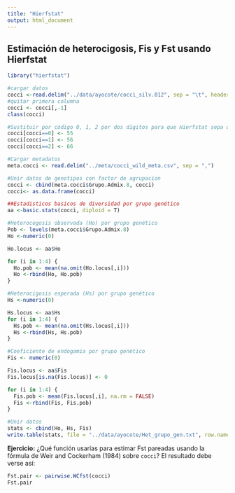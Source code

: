 ```yaml
---
title: "Hierfstat"
output: html_document
---
```


## Estimación de heterocigosis, Fis y Fst usando Hierfstat

```r

library("hierfstat")

#cargar datos
cocci <-read.delim("../data/ayocote/cocci_silv.012", sep = "\t", header = FALSE, na.strings = -1)
#quitar primera columna
cocci <- cocci[,-1]
class(cocci)

#Sustituir por código 0, 1, 2 por dos dígitos para que Hierfstat sepa que es diploide 
cocci[cocci==0] <- 55
cocci[cocci==1] <- 56
cocci[cocci==2] <- 66

#Cargar metadatos
meta.cocci <- read.delim("../meta/cocci_wild_meta.csv", sep = ",")

#Unir datos de genotipos con factor de agrupacion
cocci <- cbind(meta.cocci$Grupo.Admix.8, cocci)
cocci<- as.data.frame(cocci)

##Estadisticos basicos de diversidad por grupo genético
aa <-basic.stats(cocci, diploid = T)

#Heterocogosis observada (Ho) por grupo genético
Pob <- levels(meta.cocci$Grupo.Admix.8)
Ho <-numeric(0)

Ho.locus <- aa$Ho

for (i in 1:4) {
  Ho.pob <- mean(na.omit(Ho.locus[,i]))
  Ho <-rbind(Ho, Ho.pob)
}

#Heterocigosis esperada (Hs) por grupo genético
Hs <-numeric(0)

Hs.locus <- aa$Hs
for (i in 1:4) {
  Hs.pob <- mean(na.omit(Hs.locus[,i]))
  Hs <-rbind(Hs, Hs.pob)
}

#Coeficiente de endogamia por grupo genético 
Fis <- numeric(0)

Fis.locus <- aa$Fis
Fis.locus[is.na(Fis.locus)] <- 0

for (i in 1:4) {
  Fis.pob <- mean(Fis.locus[,i], na.rm = FALSE)
  Fis <-rbind(Fis, Fis.pob)
}

#Unir datos
stats <- cbind(Ho, Hs, Fis)
write.table(stats, file = "../data/ayocote/Het_grupo_gen.txt", row.names = Pob, col.names = c("Ho", "He", "Fis"))

```

**Ejercicio:** ¿Qué función usarías para estimar Fst pareadas usando la fórmula de Weir and Cockerham (1984) sobre `cocci`? El resultado debe verse así: 


```r
Fst.pair <- pairwise.WCfst(cocci)
Fst.pair
```


